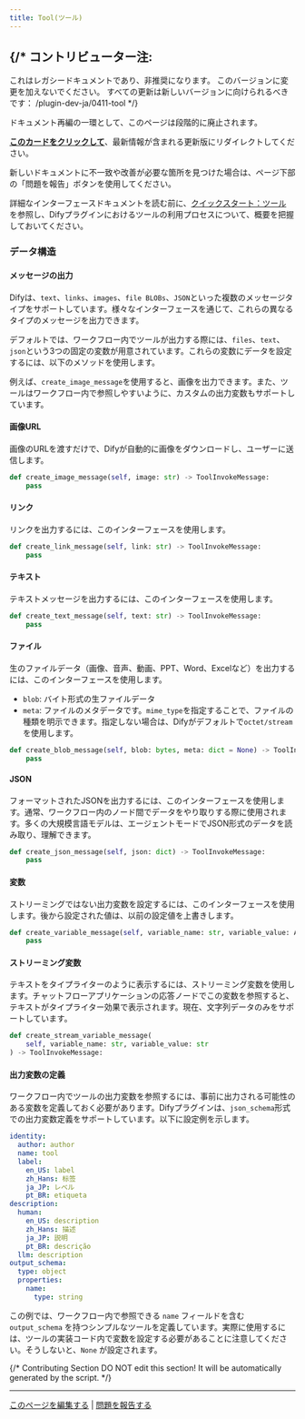 ```yaml
---
title: Tool(ツール)
---
```



{/* 
  コントリビューター注:
  ----------------
  これはレガシードキュメントであり、非推奨になります。
  このバージョンに変更を加えないでください。
  すべての更新は新しいバージョンに向けられるべきです：
  /plugin-dev-ja/0411-tool
*/}

<Card title="このドキュメントはまもなく非推奨になります" icon="circle-exclamation" href="/plugin-dev-ja/0411-tool">
  <p>ドキュメント再編の一環として、このページは段階的に廃止されます。</p>
  
  <p><u><b>このカードをクリックして</b></u>、最新情報が含まれる更新版にリダイレクトしてください。</p>
  
  <p>新しいドキュメントに不一致や改善が必要な箇所を見つけた場合は、ページ下部の「問題を報告」ボタンを使用してください。</p>
</Card>

詳細なインターフェースドキュメントを読む前に、[クイックスタート：ツール](/ja-jp/plugins/quick-start/develop-plugins/tool-plugin) を参照し、Difyプラグインにおけるツールの利用プロセスについて、概要を把握しておいてください。

### **データ構造**

#### **メッセージの出力**

Difyは、`text`、`links`、`images`、`file BLOBs`、`JSON`といった複数のメッセージタイプをサポートしています。様々なインターフェースを通じて、これらの異なるタイプのメッセージを出力できます。

デフォルトでは、ワークフロー内でツールが出力する際には、`files`、`text`、`json`という3つの固定の変数が用意されています。これらの変数にデータを設定するには、以下のメソッドを使用します。

例えば、`create_image_message`を使用すると、画像を出力できます。また、ツールはワークフロー内で参照しやすいように、カスタムの出力変数もサポートしています。

#### **画像URL**

画像のURLを渡すだけで、Difyが自動的に画像をダウンロードし、ユーザーに送信します。

```python
def create_image_message(self, image: str) -> ToolInvokeMessage:
    pass
```

#### **リンク**

リンクを出力するには、このインターフェースを使用します。

```python
def create_link_message(self, link: str) -> ToolInvokeMessage:
    pass
```

#### **テキスト**

テキストメッセージを出力するには、このインターフェースを使用します。

```python
def create_text_message(self, text: str) -> ToolInvokeMessage:
    pass
```

#### **ファイル**

生のファイルデータ（画像、音声、動画、PPT、Word、Excelなど）を出力するには、このインターフェースを使用します。

*   `blob`: バイト形式の生ファイルデータ
*   `meta`: ファイルのメタデータです。`mime_type`を指定することで、ファイルの種類を明示できます。指定しない場合は、Difyがデフォルトで`octet/stream`を使用します。

```python
def create_blob_message(self, blob: bytes, meta: dict = None) -> ToolInvokeMessage:
    pass
```

#### **JSON**

フォーマットされたJSONを出力するには、このインターフェースを使用します。通常、ワークフロー内のノード間でデータをやり取りする際に使用されます。多くの大規模言語モデルは、エージェントモードでJSON形式のデータを読み取り、理解できます。

```python
def create_json_message(self, json: dict) -> ToolInvokeMessage:
    pass
```

#### **変数**

ストリーミングではない出力変数を設定するには、このインターフェースを使用します。後から設定された値は、以前の設定値を上書きします。

```python
def create_variable_message(self, variable_name: str, variable_value: Any) -> ToolInvokeMessage:
    pass
```

#### **ストリーミング変数**

テキストをタイプライターのように表示するには、ストリーミング変数を使用します。チャットフローアプリケーションの応答ノードでこの変数を参照すると、テキストがタイプライター効果で表示されます。現在、文字列データのみをサポートしています。

```python
def create_stream_variable_message(
    self, variable_name: str, variable_value: str
) -> ToolInvokeMessage:
```

#### **出力変数の定義**

ワークフロー内でツールの出力変数を参照するには、事前に出力される可能性のある変数を定義しておく必要があります。Difyプラグインは、`json_schema`形式での出力変数定義をサポートしています。以下に設定例を示します。

```yaml
identity:
  author: author
  name: tool
  label:
    en_US: label
    zh_Hans: 标签
    ja_JP: レベル
    pt_BR: etiqueta
description:
  human:
    en_US: description
    zh_Hans: 描述
    ja_JP: 説明
    pt_BR: descrição
  llm: description
output_schema:
  type: object
  properties:
    name:
      type: string
```

この例では、ワークフロー内で参照できる `name` フィールドを含む `output_schema` を持つシンプルなツールを定義しています。実際に使用するには、ツールの実装コード内で変数を設定する必要があることに注意してください。そうしないと、`None` が設定されます。

{/*
Contributing Section
DO NOT edit this section!
It will be automatically generated by the script.
*/}

---

[このページを編集する](https://github.com/langgenius/dify-docs/edit/main/ja-jp/plugins/schema-definition/tool.mdx) | [問題を報告する](https://github.com/langgenius/dify-docs/issues/new?template=docs.yml)

